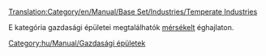 [[Translation:Category/en/Manual/Base Set/Industries/Temperate Industries]]


E kategória gazdasági épületei megtalálhatók [[hu/Manual/Éghajlatok|mérsékelt]] éghajlaton.

[[Category:hu/Manual/Gazdasági épületek]]